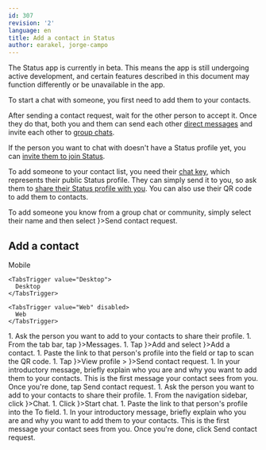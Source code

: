 ```yaml
---
id: 307
revision: '2'
language: en
title: Add a contact in Status
author: earakel, jorge-campo
---
```


<Admonition type="beta" status="Status app is currently in beta stage">
  The Status app is currently in beta. This means the app is still undergoing active development, and certain features described in this document may function differently or be unavailable in the app.
</Admonition>

To start a chat with someone, you first need to add them to your contacts.

After sending a contact request, wait for the other person to accept it. Once they do that, both you and them can send each other [direct messages](send-direct-messages-to-your-contacts.mdx) and invite each other to [group chats](add-members-to-a-group-chat.mdx).

If the person you want to chat with doesn't have a Status profile yet, you can [invite them to join Status](../getting-started/invite-friends-to-status.mdx).

To add someone to your contact list, you need their [chat key](../profile/understand-your-status-keys-and-recovery-phrase.mdx), which represents their public Status profile. They can simply send it to you, so ask them to [share their Status profile with you](../profile/share-your-status-profile.mdx). You can also use their QR code to add them to contacts.

<Admonition type="tip">
  To add someone you know from a group chat or community, simply select their name and then select <ContextTag icon={<ProfileIcon />}>Send contact request</ContextTag>.
</Admonition>

## Add a contact

<Tabs defaultValue="Mobile">
  <TabsList size={32}>
    <TabsTrigger value="Mobile">
      Mobile
    </TabsTrigger>

    <TabsTrigger value="Desktop">
      Desktop
    </TabsTrigger>

    <TabsTrigger value="Web" disabled>
      Web
    </TabsTrigger>
  </TabsList>

  <TabsContent value="Mobile">
    1. Ask the person you want to add to your contacts to share their profile.
    1. From the tab bar, tap <ContextTag icon={<MessengerIcon />}>Messages</ContextTag>.
    1. Tap <ContextTag icon={<AddSmallIcon />}>Add</ContextTag> and select <ContextTag icon={<AddUserIcon />}>Add a contact</ContextTag>.
    1. Paste the link to that person's profile into the field or tap <ContextTag><ScanIcon /></ContextTag> to scan the QR code.
    1. Tap <ContextTag icon={<ProfileIcon />}>View profile</ContextTag> > <ContextTag icon={<ProfileIcon />}>Send contact request</ContextTag>.
    1. In your introductory message, briefly explain who you are and why you want to add them to your contacts. This is the first message your contact sees from you. Once you're done, tap <ContextTag>Send contact request</ContextTag>.
  </TabsContent>

  <TabsContent value="Desktop">
    1. Ask the person you want to add to your contacts to share their profile.
    1. From the navigation sidebar, click <ContextTag icon={<ChatDesktopIcon />}>Chat</ContextTag>.
    1. Click <ContextTag icon={<Edit1DesktopIcon />}>Start chat</ContextTag>.
    1. Paste the link to that person's profile into the <ContextTag>To</ContextTag> field.
    1. In your introductory message, briefly explain who you are and why you want to add them to your contacts. This is the first message your contact sees from you. Once you're done, click <ContextTag>Send contact request</ContextTag>.
  </TabsContent>
</Tabs>
